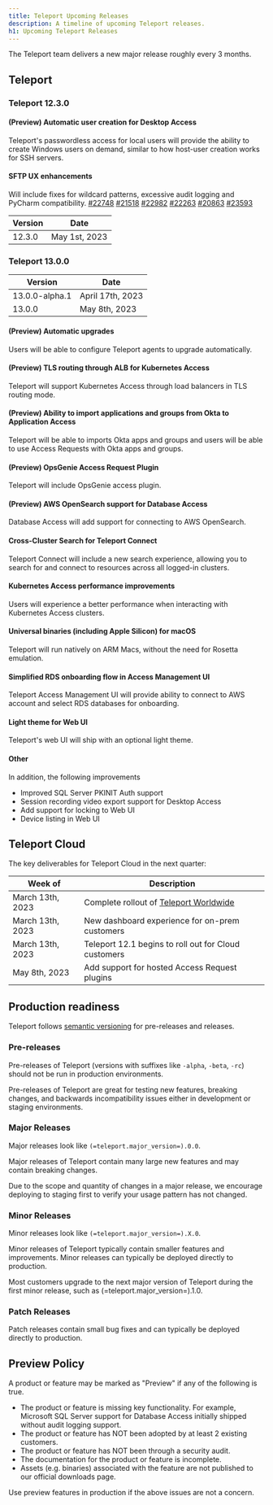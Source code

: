```yaml
---
title: Teleport Upcoming Releases
description: A timeline of upcoming Teleport releases.
h1: Upcoming Teleport Releases
---
```


The Teleport team delivers a new major release roughly every 3 months.

## Teleport

### Teleport 12.3.0

#### (Preview) Automatic user creation for Desktop Access

Teleport's passwordless access for local users will provide the ability to create
Windows users on demand, similar to how host-user creation works for SSH servers.

#### SFTP UX enhancements

Will include fixes for wildcard patterns, excessive audit logging and PyCharm
compatibility. [#22748](https://github.com/gravitational/teleport/issues/22748) [#21518](https://github.com/gravitational/teleport/issues/21518) [#22982](https://github.com/gravitational/teleport/issues/22982) [#22263](https://github.com/gravitational/teleport/issues/22263) [#20863](https://github.com/gravitational/teleport/issues/20863) [#23593](https://github.com/gravitational/teleport/issues/23593)

| Version | Date          |
|---------|---------------|
| 12.3.0  | May 1st, 2023 |

### Teleport 13.0.0

| Version        | Date             |
|----------------|------------------|
| 13.0.0-alpha.1 | April 17th, 2023 |
| 13.0.0         | May 8th, 2023    |

#### (Preview) Automatic upgrades

Users will be able to configure Teleport agents to upgrade automatically.

#### (Preview) TLS routing through ALB for Kubernetes Access

Teleport will support Kubernetes Access through load balancers in TLS routing mode.

#### (Preview) Ability to import applications and groups from Okta to Application Access

Teleport will be able to imports Okta apps and groups and users will be able to use
Access Requests with Okta apps and groups.

#### (Preview) OpsGenie Access Request Plugin

Teleport will include OpsGenie access plugin.

#### (Preview) AWS OpenSearch support for Database Access

Database Access will add support for connecting to AWS OpenSearch.

#### Cross-Cluster Search for Teleport Connect

Teleport Connect will include a new search experience, allowing you to search for and connect to resources
across all logged-in clusters.

#### Kubernetes Access performance improvements

Users will experience a better performance when interacting with Kubernetes Access clusters.

#### Universal binaries (including Apple Silicon) for macOS

Teleport will run natively on ARM Macs, without the need for Rosetta emulation.

#### Simplified RDS onboarding flow in Access Management UI

Teleport Access Management UI will provide ability to connect to AWS account and select RDS databases
for onboarding.

#### Light theme for Web UI

Teleport's web UI will ship with an optional light theme.

#### Other

In addition, the following improvements

- Improved SQL Server PKINIT Auth support
- Session recording video export support for Desktop Access
- Add support for locking to Web UI
- Device listing in Web UI

## Teleport Cloud

The key deliverables for Teleport Cloud in the next quarter:

| Week of          | Description                                                                                 |
|------------------|---------------------------------------------------------------------------------------------|
| March 13th, 2023 | Complete rollout of [Teleport Worldwide](https://goteleport.com/blog/access-proxy-latency/) |
| March 13th, 2023 | New dashboard experience for on-prem customers                                              |
| March 13th, 2023 | Teleport 12.1 begins to roll out for Cloud customers                                        |
| May 8th, 2023    | Add support for hosted Access Request plugins                                               |

## Production readiness

Teleport follows [semantic versioning](https://semver.org) for pre-releases and
releases.

### Pre-releases

Pre-releases of Teleport (versions with suffixes like `-alpha`, `-beta`, `-rc`)
should not be run in production environments.

Pre-releases of Teleport are great for testing new features, breaking changes,
and backwards incompatibility issues either in development or staging
environments.

### Major Releases

Major releases look like `(=teleport.major_version=).0.0`.

Major releases of Teleport contain many large new features and may contain
breaking changes.

Due to the scope and quantity of changes in a major release, we encourage
deploying to staging first to verify your usage pattern has not changed.

### Minor Releases

Minor releases look like `(=teleport.major_version=).X.0`.

Minor releases of Teleport typically contain smaller features and improvements.
Minor releases can typically be deployed directly to production.

Most customers upgrade to the next major version of Teleport during the first
minor release, such as (=teleport.major_version=).1.0.

### Patch Releases

Patch releases contain small bug fixes and can typically be deployed directly
to production.

## Preview Policy

A product or feature may be marked as "Preview" if any of the following is
true.

- The product or feature is missing key functionality. For example, Microsoft
  SQL Server support for Database Access initially shipped without audit
  logging support.
- The product or feature has NOT been adopted by at least 2 existing customers.
- The product or feature has NOT been through a security audit.
- The documentation for the product or feature is incomplete.
- Assets (e.g. binaries) associated with the feature are not published to our
  official downloads page.

Use preview features in production if the above issues are not a concern.
